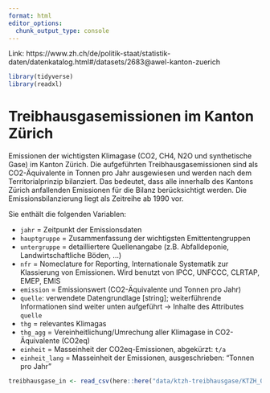 ```yaml
---
format: html
editor_options: 
  chunk_output_type: console
---
```


Link: https://www.zh.ch/de/politik-staat/statistik-daten/datenkatalog.html#/datasets/2683@awel-kanton-zuerich

```r
library(tidyverse)
library(readxl)
```

# Treibhausgasemissionen im Kanton Zürich

Emissionen der wichtigsten Klimagase (CO2, CH4, N2O und synthetische Gase) im Kanton Zürich. Die aufgeführten Treibhausgasemissionen sind als CO2-Äquivalente in Tonnen pro Jahr ausgewiesen und werden nach dem Territorialprinzip bilanziert. Das bedeutet, dass alle innerhalb des Kantons Zürich anfallenden Emissionen für die Bilanz berücksichtigt werden. Die Emissionsbilanzierung liegt als Zeitreihe ab 1990 vor. 

Sie enthält die folgenden Variablen:

- `jahr` = Zeitpunkt der Emissionsdaten
- `hauptgruppe` = Zusammenfassung der wichtigsten Emittentengruppen
- `untergruppe` = detailliertere Quellenangabe (z.B. Abfalldeponie, Landwirtschaftliche Böden, ...)  
- `nfr` = Nomeclature for Reporting, Internationale Systematik zur Klassierung von Emissionen. Wird benutzt von IPCC, UNFCCC, CLRTAP, EMEP, EMIS 
- `emission` = Emissionswert (CO2-Äquivalente und Tonnen pro Jahr)
- `quelle`: verwendete Datengrundlage [string]; weiterführende Informationen sind weiter unten aufgeführt -> Inhalte des Attributes `quelle` 
- `thg` = relevantes Klimagas 
- `thg_agg` = Vereinheitlichung/Umrechung aller Klimagase in CO2-Äquivalente (CO2eq) 
- `einheit` = Masseinheit der CO2eq-Emissionen, abgekürzt: `t/a` 
- `einheit_lang` = Masseinheit der Emissionen, ausgeschrieben: "Tonnen pro Jahr"

```r
treibhausgase_in <- read_csv(here::here("data/ktzh-treibhausgase/KTZH_00002683_00005504.csv"))
```